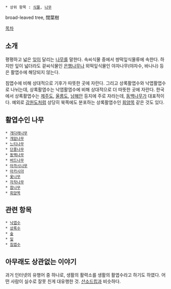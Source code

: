  * 상위 항목 : [[식물]], [[나무]]

broad-leaved tree, 闊葉樹

[[목차]]
== 소개 ==
평평하고 넓은 [[잎]]이 달리는 [[나무]]를 말한다. 속씨식물 중에서 쌍떡잎식물류에 속한다. 하지만 잎이 넓더라도 겉씨식물인 [[은행나무]]나 외떡잎식물인 야자나무(야자수, 바나나) 등은 활엽수에 해당되지 않는다.

침엽수에 비해 상대적으로 기후가 따뜻한 곳에 자란다. 그리고 상록활엽수와 낙엽활엽수로 나뉘는데, 상록활엽수는 낙엽활엽수에 비해 상대적으로 더 따뜻한 곳에 자란다. 한국에서 상록활엽수는 [[제주도]], [[울릉도]], [[남해]]안 등지에 주로 자라는데, [[동백나무]]가 대표적이다. 예외로 [[강원도]]처럼 상당히 북쪽에도 분포하는 상록활엽수인 [[회양목]] 같은 것도 있다.

== 활엽수인 나무 ==
 * [[개다래나무]]
 * [[개암나무]]
 * [[느티나무]]
 * [[단풍나무]]
 * [[동백나무]]
 * [[버드나무]]
 * [[아까시나무]]
 * [[아카시아]]
 * [[옻나무]]
 * [[자작나무]]
 * [[참나무]]
 * [[회양목]]

== 관련 항목 ==
 * [[낙엽수]]
 * [[상록수]]
 * [[숲]]
 * [[잎]]
 * [[침엽수]]

== 아무래도 상관없는 이야기 ==
과거 인터넷의 유행어 중 하나로, 생활의 활력소를 생활의 활엽수라고 하기도 하였다. 어떤 사람이 실수로 잘못 친게 대유행한 것. [[산소드립]]과 비슷하다.
